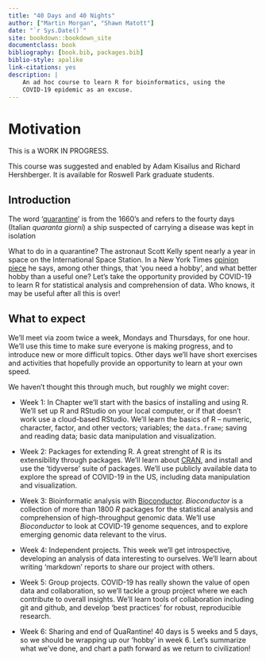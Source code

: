 ```yaml
--- 
title: "40 Days and 40 Nights"
author: ["Martin Morgan", "Shawn Matott"]
date: "`r Sys.Date()`"
site: bookdown::bookdown_site
documentclass: book
bibliography: [book.bib, packages.bib]
biblio-style: apalike
link-citations: yes
description: |
    An ad hoc course to learn R for bioinformatics, using the 
    COVID-19 epidemic as an excuse.
---
```


# Motivation {-}

This is a WORK IN PROGRESS.

This course was suggested and enabled by Adam Kisailus and Richard Hershberger. It is available for Roswell Park graduate students.

## Introduction {-}

The word '[quarantine][]' is from the 1660's and refers to the fourty days (Italian _quaranta giorni_) a ship suspected of carrying a disease was kept in isolation

What to do in a quarantine? The astronaut Scott Kelly spent nearly a year in space on the International Space Station. In a New York Times [opinion piece][] he says, among other things, that 'you need a hobby', and what better hobby than a useful one? Let's take the opportunity provided by COVID-19 to learn R for statistical analysis and comprehension of data. Who knows, it may be useful after all this is over!

[quarantine]: https://www.etymonline.com/word/quarantine
[opinion piece]: https://www.nytimes.com/2020/03/21/opinion/scott-kelly-coronavirus-isolation.html

## What to expect {-}

We'll meet via zoom twice a week, Mondays and Thursdays, for one hour. We'll use this time to make sure everyone is making progress, and to introduce new or more difficult topics. Other days we'll have short exercises and activities that hopefully provide an opportunity to learn at your own speed.

We haven't thought this through much, but roughly we might cover:

- Week 1: In Chapter \ref{one} we'll start with the basics of installing and using R. We'll set up R and RStudio on your local computer, or if that doesn't work use a cloud-based RStudio. We'll learn the basics of R -- numeric, character, factor, and other vectors; variables; the `data.frame`; saving and reading data; basic data manipulation and visualization.

- Week 2: Packages for extending R. A great strenght of R is its extensibility through packages. We'll learn about [CRAN][], and install and use the 'tidyverse' suite of packages. We'll use publicly available data to explore the spread of COVID-19 in the US, including data manipulation and visualization.

- Week 3: Bioinformatic analysis with [Bioconductor][]. _Bioconductor_ is a collection of more than 1800 _R_ packages for the statistical analysis and comprehension of high-throughput genomic data. We'll use _Bioconductor_ to look at COVID-19 genome sequences, and to explore emerging genomic data relevant to the virus.

- Week 4: Independent projects. This week we'll get introspective, developing an analysis of data interesting to ourselves. We'll learn about writing 'markdown' reports to share our project with others.

- Week 5: Group projects. COVID-19 has really shown the value of open data and collaboration, so we'll tackle a group project where we each contribute to overall insights. We'll learn tools of collaboration including git and github, and develop 'best practices' for robust, reproducible research.

- Week 6: Sharing and end of QuaRantine! 40 days is 5 weeks and 5 days, so we should be wrapping up our 'hobby' in week 6. Let's summarize what we've done, and chart a path forward as we return to civilization!

[CRAN]: https://cran.r-project.org
[Bioconductor]: https://bioconductor.org